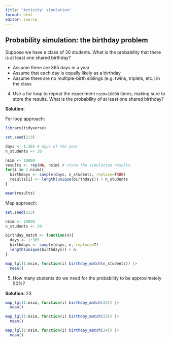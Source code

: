 ```yaml
---
title: "Activity: simulation"
format: html
editor: source
---
```


## Probability simulation: the birthday problem

Suppose we have a class of 30 students. What is the probability that there is at least one shared birthday?

* Assume there are 365 days in a year
* Assume that each day is equally likely as a birthday
* Assume there are no multiple-birth siblings (e.g. twins, triplets, etc.) in the class

4. Use a for loop to repeat the experiment `nsim=10000` times, making sure to store the results. What is the probability of at least one shared birthday?

**Solution:**

For loop approach:

```r
library(tidyverse)

set.seed(213)

days <- 1:365 # days of the year
n_students <- 30

nsim <- 10000
results <- rep(NA, nsim) # store the simulation results
for(i in 1:nsim){
  birthdays <- sample(days, n_students, replace=TRUE)
  results[i] <- length(unique(birthdays)) < n_students
}

mean(results)
```

Map approach:

```r
set.seed(213)

nsim <- 10000
n_students <- 30

birthday_match <- function(n){
  days <- 1:365
  birthdays <- sample(days, n, replace=T)
  length(unique(birthdays)) < n
}

map_lgl(1:nsim, function(i) birthday_match(n_students)) |>
  mean()
```


5. How many students do we need for the probability to be approximately 50%?

**Solution:** 23

```r
map_lgl(1:nsim, function(i) birthday_match(22)) |>
  mean()

map_lgl(1:nsim, function(i) birthday_match(23)) |>
  mean()

map_lgl(1:nsim, function(i) birthday_match(24)) |>
  mean()
```


